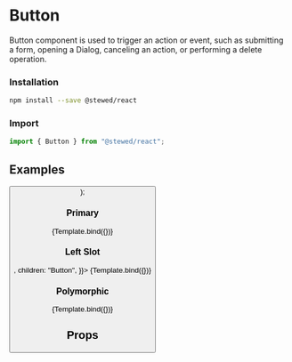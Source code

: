 
<Meta title="Components/Button" component={Button} />

# Button

Button component is used to trigger an action or event, such as submitting a form, opening a Dialog, canceling an action, or performing a delete operation.

### Installation

```bash
npm install --save @stewed/react
```

### Import

```js
import { Button } from "@stewed/react";
```

## Examples

  <Theme>
    <Button {...args} />
  </Theme>
);

### Primary

<Canvas>
  <Story
    name="Primary"
    args={{
      disabled: false,
      size: "md",
      skin: "primary",
      appearance: "filled",
      children: "Button",
    }}>
    {Template.bind({})}
  </Story>
</Canvas>

### Left Slot

<Canvas>
  <Story
    name="Left Slot"
    args={{
      leftSlot: <FiSearch />,
      children: "Button",
    }}>
    {Template.bind({})}
  </Story>
</Canvas>

### Polymorphic

<Canvas>
  <Story
    name="Polymorphic"
    args={{
      as: "a",
      href: "#",
      children: "Button",
    }}>
    {Template.bind({})}
  </Story>
</Canvas>

## Props

<ArgsTable of={Button} />

